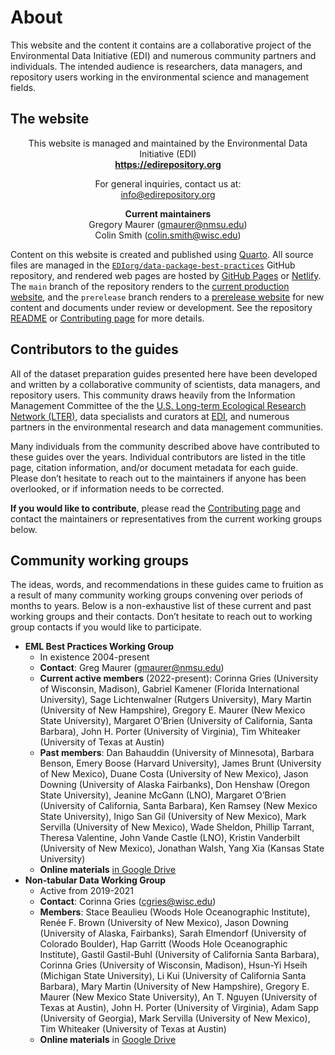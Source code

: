 # About {.unnumbered}

This website and the content it contains are a collaborative project of the Environmental Data Initiative (EDI) and numerous community partners and individuals. The intended audience is researchers, data managers, and repository users working in the environmental science and management fields.

## The website

::: {style='text-align:center;'}

This website is managed and maintained by the Environmental Data Initiative (EDI)  
**<https://edirepository.org>**

For general inquiries, contact us at:  
<info@edirepository.org>

**Current maintainers**  
Gregory Maurer (<gmaurer@nmsu.edu>)  
Colin Smith (<colin.smith@wisc.edu>)

:::

Content on this website is created and published using [Quarto](https://quarto.org/). All source files are managed in the [`EDIorg/data-package-best-practices`](https://github.com/EDIorg/data-package-best-practices) GitHub repository, and rendered web pages are hosted by [GitHub Pages](https://pages.github.com) or [Netlify](https://netlify.app). The `main` branch of the repository renders to the [current production website](https://ediorg.github.io/data-package-best-practices/), and the `prerelease` branch renders to a [prerelease website](https://prerelease-edi-docs.netlify.app/) for new content and documents under review or development.  See the repository [README](https://github.com/EDIorg/data-package-best-practices) or [Contributing page](contributing.qmd) for more details.


## Contributors to the guides

All of the dataset preparation guides presented here have been developed and written by a collaborative community of scientists, data managers, and repository users. This community draws heavily from the Information Management Committee of the the [U.S. Long-term Ecological Research Network (LTER)](https://lternet.edu), data specialists and curators at [EDI](https://edirepository.org), and numerous partners in the environmental research and data management communities. 

Many individuals from the community described above have contributed to these guides over the years. Individual contributors are listed in the title page, citation information, and/or document metadata for each guide. Please don't hesitate to reach out to the maintainers if anyone has been overlooked, or if information needs to be corrected.

**If you would like to contribute**, please read the [Contributing page](contributing.qmd) and contact the maintainers or representatives from the current working groups below.

## Community working groups

The ideas, words, and recommendations in these guides came to fruition as a result of many community working groups convening over periods of months to years. Below is a non-exhaustive list of these current and past working groups and their contacts. Don't hesitate to reach out to working group contacts if you would like to participate.

* **EML Best Practices Working Group**
  - In existence 2004-present
  - **Contact**: Greg Maurer (<gmaurer@nmsu.edu>)
  - **Current active members** (2022-present): Corinna Gries (University of Wisconsin, Madison), Gabriel Kamener (Florida International University), Sage Lichtenwalner (Rutgers University), Mary Martin (University of New Hampshire), Gregory E. Maurer (New Mexico State University), Margaret O’Brien (University of California, Santa Barbara), John H. Porter (University of Virginia), Tim Whiteaker (University of Texas at Austin)
  - **Past members**: Dan Bahauddin (University of Minnesota), Barbara Benson, Emery Boose (Harvard University), James Brunt
 (University of New Mexico), Duane Costa (University of New Mexico), Jason Downing (University of Alaska Fairbanks), Don Henshaw (Oregon State University), Jeanine McGann (LNO), Margaret O’Brien (University of California, Santa Barbara), Ken Ramsey (New Mexico State University), Inigo San Gil (University of New Mexico), Mark Servilla (University of New Mexico), Wade Sheldon, Phillip Tarrant, Theresa Valentine, John Vande Castle (LNO), Kristin Vanderbilt (University of New Mexico), Jonathan Walsh, Yang Xia (Kansas State University)
  - **Online materials** [in Google Drive](https://drive.google.com/drive/folders/1moRR7N3JeMeHYAs65QdZvleSROfMwYKu?usp=drive_link)
  
* **Non-tabular Data Working Group**
  - Active from 2019-2021
  - **Contact**: Corinna Gries (<cgries@wisc.edu>)
  - **Members**: Stace Beaulieu (Woods Hole Oceanographic Institute), Renée F. Brown (University of New Mexico), Jason Downing (University of Alaska, Fairbanks), Sarah Elmendorf (University of Colorado Boulder), Hap Garritt (Woods Hole Oceanographic Institute), Gastil Gastil-Buhl (University of California Santa Barbara), Corinna Gries (University of Wisconsin, Madison), Hsun-Yi Hseih (Michigan State University), Li Kui (University of California Santa Barbara), Mary Martin (University of New Hampshire), Gregory E. Maurer (New Mexico State University), An T. Nguyen (University of Texas at Austin), John H. Porter  (University of Virginia), Adam Sapp (University of Georgia), Mark Servilla (University of New Mexico), Tim Whiteaker (University of Texas at Austin)
  - **Online materials** in [Google Drive](https://drive.google.com/drive/folders/1ELq-xK28DcRKuk45JkW06_r_UkuaueT1?usp=drive_link)

